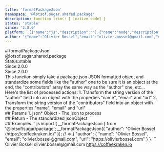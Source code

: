 ```yaml
---
title: 'formatPackageJson'
namespace: '@lotsof.sugar.shared.package'
description: function trim() { [native code] }
status: 'stable'
since: '2.0.0'
platform: '[{"name":"js","description":""},{"name":"node","description":""}]'
author: '{"name":"Olivier Bossel","email":"olivier.bossel@gmail.com","url":"https://coffeekraken.io"}'
---
```

<div class="docmap-mdx">
# formatPackageJson
<div class="_namespace">@lotsof.sugar.shared.package</div>
<div class="_metas">
<div class="_status"><span class="_status-label">Status:</span><span class="_status-value -stable">stable</span></div>
<div class="_since"><span class="_since-label">Since:</span><span class="_since-value">2.0.0</span></div>
<div class="_since"><span class="_since-label">Since:</span><span class="_since-value">2.0.0</span></div>
</div>
<div class="_description">
This function simply take a package.json JSON formatted object and standardize
some fields like the "author" one to be sure it is an object at the end,
the "contributors" array the same way as the "author" one, etc... Here's the list
of processed actions:
1. Transform the string version of the "author" field into an object with the properties "name", "email" and "url"
2. Transform the string version of the "contributors" field into an object with the properties "name", "email" and "url"
</div>
<div class="_params">
## Params
1. <span class="_name">json<span class="_required">*</span></span><span class="_default"></span> <span class="_type">Object</span>
   - The json to process
</div>
<div class="_return">
## Return
- <span class="_description">The standardized json</span><span class="_default"></span><span class="_type">Object</span>
</div>
<div class="_examples">
## Examples
```js
import { __formatPackageJson } from '@lotsof/sugar/package';
__formatPackageJson({
   "author": "Olivier Bossel <olivier.bossel@gmail.com> (https://coffeekraken.io)"
}); // => {
   "author": {
     "name": "Olivier Bossel",
     "email": "olivier.bossel@gmail.com",
     "url": "https://olivierbossel.com"
   }
}
```
</div>
<div class="_author">
<span class="_name">Olivier Bossel</span>
<span class="_email">olivier.bossel@gmail.com</span>
<a href="https://coffeekraken.io" target="_blank" class="_url">https://coffeekraken.io</a>
</div>
</div>